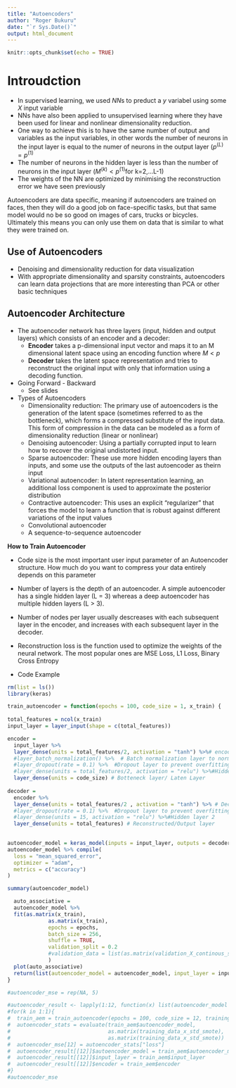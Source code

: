 ```yaml
---
title: "Autoencoders"
author: "Roger Bukuru"
date: "`r Sys.Date()`"
output: html_document
---
```


```r
knitr::opts_chunk$set(echo = TRUE)
```

# Introudction

- In supervised learning, we used $NN$s to preduct a $y$ variabel using some $X$ input variable
- NNs have also been applied to unsupervised learning where they have been used for linear and nonlinear dimensionality reduction.
- One way to achieve this is to have the same number of output and variables as the input variables, in other words the number of neurons in the input layer is equal to the numer of neurons in the output layer $(p^{(L)}=p^{(1)}$
- The number of neurons in the hidden layer is less than the number of neurons in the input layer $(M^{(k)}<p^{(1)} \text{for k=2,...L-1} )$
- The weights of the NN are optimized by minimising the reconstruction error we have seen previously

Autoencoders are data specific, meaning if autoencoders are trained on faces, then they will do a good job on face-specific tasks, but that same model would no be so good on images of cars, trucks or bicycles. Ultimately this means you can only use them on data that is similar to what they were trained on.

## Use of Autoencoders

- Denoising and dimensionality reduction for data visualization
- With appropriate dimensionality and sparsity constraints, autoencoders can learn data projections that are more interesting than PCA or other basic techniques


## Autoencoder Architecture

- The autoencoder network has three layers (input, hidden and output layers) which consists of an encoder and a decoder:
  - **Encoder** takes a p-dimensional input vector and maps it to an M dimensional latent space using an encoding function where $M<p$
  - **Decoder** takes the latent space representation and tries to reconstruct the original input with only that information using a decoding function.
- Going Forward - Backward
  - See slides
- Types of Autoencoders
  - Dimensionality reduction: The primary use of autoencoders is the generation of the latent space (sometimes referred to as the bottleneck), which forms a compressed substitute of the input data. This form of compression in the data can be modeled as a form of dimensionality reduction (linear or nonlinear)
  - Denoising autoencoder: Using a partially corrupted input to learn how to recover the original undistorted input.
  - Sparse autoencoder: These use more hidden encoding layers than inputs, and some use the outputs of the last autoencoder as theirn input
  - Variational autoencoder: In latent representation learning, an additional loss component is used to approximate the posterior
distribution
  - Contractive autoencoder: This uses an explicit “regularizer” that forces the model to learn a function that is robust against different variations of the input values
  - Convolutional autoencoder
  - A sequence-to-sequence autoencoder
  
**How to Train Autoencoder**

- Code size is the most important user input parameter of an Autoencoder structure. How much do you want to compress your data entirely depends on this parameter
- Number of layers is the depth of an autoencoder. A simple autoencoder has a single hidden layer (L = 3) whereas a deep
autoencoder has multiple hidden layers (L > 3).
- Number of nodes per layer usually descreases with each subsequent layer in the encoder, and increases with each subsequent layer in the decoder.
- Reconstruction loss is the function used to optimize the weights of the neural network. The most popular ones are MSE Loss, L1 Loss, Binary Cross Entropy
  
- Code Example

```r
rm(list = ls())
library(keras)

train_autoencoder = function(epochs = 100, code_size = 1, x_train) {
  
total_features = ncol(x_train)
input_layer = layer_input(shape = c(total_features))

encoder = 
  input_layer %>%
  layer_dense(units = total_features/2, activation = "tanh") %>%# encoder layer 1
  #layer_batch_normalization() %>%  # Batch normalization layer to normalize the activations of the input layer
  #layer_dropout(rate = 0.1) %>%  #Dropout layer to prevent overfitting by randomly dropping 10% of the input units.
  #layer_dense(units = total_features/2, activation = "relu") %>%#Hidden layer 2
  layer_dense(units = code_size) # Botteneck layer/ Laten Layer
  
decoder = 
  encoder %>%
  layer_dense(units = total_features/2 , activation = "tanh") %>% # Decoder Layer 1
  #layer_dropout(rate = 0.1) %>%  #Dropout layer to prevent overfitting by randomly dropping 10% of the input units.
  #layer_dense(units = 15, activation = "relu") %>%#Hidden layer 2
  layer_dense(units = total_features) # Reconstructed/Output layer

  
autoencoder_model = keras_model(inputs = input_layer, outputs = decoder)  
autoencoder_model %>% compile(
  loss = "mean_squared_error",
  optimizer = "adam",
  metrics = c("accuracy")
)

summary(autoencoder_model)

  auto_associative =
  autoencoder_model %>%
  fit(as.matrix(x_train), 
             as.matrix(x_train),
             epochs = epochs,
             batch_size = 256,
             shuffle = TRUE,
             validation_split = 0.2
             #validation_data = list(as.matrix(validation_X_continous_std), as.matrix(validation_X_continous_std))
             )
  plot(auto_associative)
  return(list(autoencoder_model = autoencoder_model, input_layer = input_layer, encoder = encoder))
}

#autoencoder_mse = rep(NA, 5)

#autoencoder_result <- lapply(1:12, function(x) list(autoencoder_model = NA, input_layer = NA, encoder = NA))
#for(k in 1:1){
#  train_aem = train_autoencoder(epochs = 100, code_size = 12, training_data_x_std_smote)
#  autoencoder_stats = evaluate(train_aem$autoencoder_model,
#                               as.matrix(training_data_x_std_smote),
#                               as.matrix(training_data_x_std_smote))
#  autoencoder_mse[12] = autoencoder_stats["loss"]
#  autoencoder_result[[12]]$autoencoder_model = train_aem$autoencoder_model
#  autoencoder_result[[12]]$input_layer = train_aem$input_layer
#  autoencoder_result[[12]]$encoder = train_aem$encoder
#}
#autoencoder_mse
```
